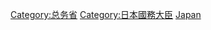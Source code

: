 {{catmore|總務大臣}}
{{Commonscat|Ministers for Internal Affairs and Communications of Japan}}
[[Category:总务省|Category:总务省]]
[[Category:日本國務大臣|Category:日本國務大臣]]
[[Category:各国内政部长|Japan]]